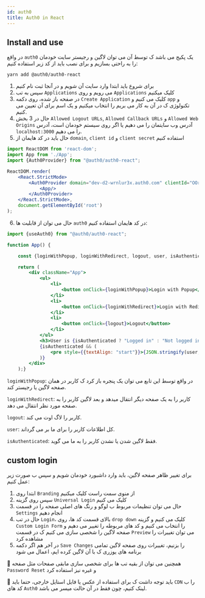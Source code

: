 ```yaml
---
id: auth0
title: Auth0 in React
---
```

## Install and use
در واقع `auth0` یک پکیج می باشد ک توسط آن می توان لاگین و رجیستر سایت خودمان را به راحتی بسازیم و برای نصب باید از کد زیر استفاده کنیم:
```shell
yarn add @auth0/auth0-react
```
1. برای شروع باید ابتدا وارد سایت آن شویم و در آنجا ثبت نام کنیم
2. سپس به تب `Applications` می رویم و روی `Applications` کلیک میکنیم
3. در صفحه باز شده، روی دکمه `Create Application` کلیک می کنیم و `app` و تکنولوژی ک در آن به کار می بریم را انتخاب میکنیم و یک اسم برای آن تعیین می کنیم.
4. حال در 3 بخش `Allowed Logout URLs`, `Allowed Callback URLs` و `Allowed Web Origins` آدرس وب سایتمان را می دهیم یا اگر روی سیستم خودمان است، آدرس `localhost:3000` را می دهیم.
5. حال باید در کد هایمان از `domain`, `client id` و `client secret` استفاده کنیم
```jsx
import ReactDOM from 'react-dom';
import App from './App';
import {Auth0Provider} from "@auth0/auth0-react";

ReactDOM.render(
    <React.StrictMode>
        <Auth0Provider domain="dev-d2-wrnlur3x.auth0.com" clientId="OOr3OAhHOog1XcqpX6tdwrqOM6hwkefcvxczvhosdf" redirectUri={window.location.origin}>
            <App/>
        </Auth0Provider>
    </React.StrictMode>,
    document.getElementById('root')
);
```
6. حال می توان از قابلیت ها `auth0` در کد هایمان استفاده کنیم:
```jsx
import {useAuth0} from "@auth0/auth0-react";

function App() {

    const {loginWithPopup, loginWithRedirect, logout, user, isAuthenticated} = useAuth0();

    return (
        <div className="App">
            <ul>
                <li>
                    <button onClick={loginWithPopup}>Login with Popup</button>
                </li>
                <li>
                    <button onClick={loginWithRedirect}>Login with Redirect</button>
                </li>
                <li>
                    <button onClick={logout}>Logout</button>
                </li>
            </ul>
            <h3>User is {isAuthenticated ? "Logged in" : "Not logged in"}</h3>
            {isAuthenticated && (
                <pre style={{textAlign: "start"}}>{JSON.stringify(user, null, 2)}</pre>
            )}
        </div>
    );}
```
`loginWithPopup`: در واقع توسط این تابع می توان یک پنجره باز کرد ک کاربر در همان صفحه لاگین یا رجیستر کند.

`loginWithRedirect`: کاربر را به یک صفحه دیگر انتقال میدهد و بعد لاگین کاربر را به صفحه مورد نظر انتقال می دهد.

`logout`: کاربر را لاگ اوت می کند.

`user`: کل اطلاعات کاربر را برای ما بر می گرداند.

`isAuthenticated`: فقط لاگین شدن یا نشدن کاربر را به ما می گوید.

## custom login
برای تغییر ظاهر صفحه لاگین، باید وارد داشبورد خودمان شویم و سپس ب صورت زیر عمل کنیم:

1. ابتدا روی `Branding` از منوی سمت راست کلیک میکنیم
2. سپس روی گزینه `Universal Login` کلیک می کنیم
3. حال می توان تنظیمات مربوط ب لوگو و رنگ های اصلی صفحه را در قسمت `Settings` انجام دهیم
4. حال در تب `Login`، بالای قسمت کد ها، روی `drop down` کلیک می کنیم و گزینه `Custom Login Form` را انتخاب می کنیم و کد های مربوطه را تغییر می دهیم و صفحه لاگین را شخصی سازی می کنیم ک در قسمت `Preview` می توان تغییرات را مشاهده کرد
5. در آخر هم اگر دکمه `Save Changes` را بزنیم، تغییرات روی صفحه لاگین تمامی برنامه های یوزری ک با آن لاگین کرده ایم، اعمال می شود

🎉 همچنین می توان از بقیه تب ها برای شخصی سازی مابقی صفحات مثل صفحه `Password Reset` و غیره نیز استفاده کرد

🎉 باید توجه داشت ک برای استفاده از عکس یا فایل استایل خارجی، حتما باید `CDN` را ب کد های `Auth0` لینک کنیم، چون فقط در آن حالت میسر می باشد.
